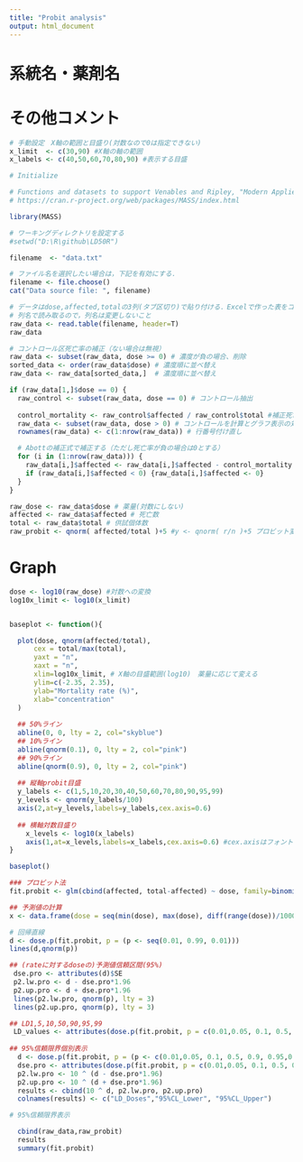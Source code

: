 ```yaml
---
title: "Probit analysis"
output: html_document
---
```

<!-- 
レポートに何か表示させるには，白い背景のところに#(半角空ける)の後に続けて書く
改行する時は1行空行を作る（下記参照）
-->

# 系統名・薬剤名

# その他コメント

```r
# 手動設定　X軸の範囲と目盛り(対数なので0は指定できない)
x_limit  <- c(30,90) #X軸の軸の範囲
x_labels <- c(40,50,60,70,80,90) #表示する目盛

```



```r
# Initialize

# Functions and datasets to support Venables and Ripley, "Modern Applied Statistics with S" (4th edition, 2002).
# https://cran.r-project.org/web/packages/MASS/index.html

library(MASS)

# ワーキングディレクトリを設定する
#setwd("D:\R\github\LD50R")

```


```r


filename  <- "data.txt"

# ファイル名を選択したい場合は，下記を有効にする．
filename <- file.choose()
cat("Data source file: ", filename)

# データはdose,affected,totalの3列(タブ区切り)で貼り付ける．Excelで作った表をコピペでも可能
# 列名で読み取るので，列名は変更しないこと
raw_data <- read.table(filename, header=T)
raw_data

# コントロール区死亡率の補正（ない場合は無視）
raw_data <- subset(raw_data, dose >= 0) # 濃度が負の場合、削除
sorted_data <- order(raw_data$dose) # 濃度順に並べ替え
raw_data <- raw_data[sorted_data,]  # 濃度順に並べ替え

if (raw_data[1,]$dose == 0) {
  raw_control <- subset(raw_data, dose == 0) # コントロール抽出
  
  control_mortality <- raw_control$affected / raw_control$total #補正死亡率計算
  raw_data <- subset(raw_data, dose > 0) # コントロールを計算とグラフ表示の対象から除外
  rownames(raw_data) <- c(1:nrow(raw_data)) # 行番号付け直し

  # Abottの補正式で補正する（ただし死亡率が負の場合は0とする）
  for (i in (1:nrow(raw_data))) {
    raw_data[i,]$affected <- raw_data[i,]$affected - control_mortality * raw_data[1,]$total
    if (raw_data[i,]$affected < 0) {raw_data[i,]$affected <- 0}
  }
}

raw_dose <- raw_data$dose # 薬量(対数にしない)
affected <- raw_data$affected # 死亡数
total <- raw_data$total # 供試個体数
raw_probit <- qnorm( affected/total )+5 #y <- qnorm( r/n )+5 プロビット変換

```


# Graph
```r

dose <- log10(raw_dose) #対数への変換
log10x_limit <- log10(x_limit)


baseplot <- function(){

  plot(dose, qnorm(affected/total),
      cex = total/max(total),
      yaxt = "n",
      xaxt = "n",
      xlim=log10x_limit, # X軸の目盛範囲(log10)　薬量に応じて変える
      ylim=c(-2.35, 2.35),
      ylab="Mortality rate (%)",
      xlab="concentration"
  )  
    
  ## 50%ライン
  abline(0, 0, lty = 2, col="skyblue")
  ## 10%ライン
  abline(qnorm(0.1), 0, lty = 2, col="pink") 
  ## 90%ライン
  abline(qnorm(0.9), 0, lty = 2, col="pink")
  
  ## 縦軸probit目盛
  y_labels <- c(1,5,10,20,30,40,50,60,70,80,90,95,99)
  y_levels <- qnorm(y_labels/100)
  axis(2,at=y_levels,labels=y_labels,cex.axis=0.6)
  
  ## 横軸対数目盛り
    x_levels <- log10(x_labels)
    axis(1,at=x_levels,labels=x_labels,cex.axis=0.6) #cex.axisはフォントの倍率
}

baseplot()

### プロビット法
fit.probit <- glm(cbind(affected, total-affected) ~ dose, family=binomial(probit)) 

## 予測値の計算
x <- data.frame(dose = seq(min(dose), max(dose), diff(range(dose))/1000))

# 回帰直線
d <- dose.p(fit.probit, p = (p <- seq(0.01, 0.99, 0.01)))
lines(d,qnorm(p))

## (rateに対するdoseの)予測値信頼区間(95%)
 dse.pro <- attributes(d)$SE
 p2.lw.pro <- d - dse.pro*1.96
 p2.up.pro <- d + dse.pro*1.96
 lines(p2.lw.pro, qnorm(p), lty = 3)
 lines(p2.up.pro, qnorm(p), lty = 3)
```



```r
 
## LD1,5,10,50,90,95,99
 LD_values <- attributes(dose.p(fit.probit, p = c(0.01,0.05, 0.1, 0.5, 0.9, 0.95,0.99)))$Dose
  
## 95%信頼限界個別表示
  d <- dose.p(fit.probit, p = (p <- c(0.01,0.05, 0.1, 0.5, 0.9, 0.95,0.99)))
  dse.pro <- attributes(dose.p(fit.probit, p = c(0.01,0.05, 0.1, 0.5, 0.9, 0.95,0.99)))$SE
  p2.lw.pro <- 10 ^ (d - dse.pro*1.96)
  p2.up.pro <- 10 ^ (d + dse.pro*1.96)
  results <- cbind(10 ^ d, p2.lw.pro, p2.up.pro)
  colnames(results) <- c("LD_Doses","95%CL_Lower", "95%CL_Upper")

# 95%信頼限界表示  

  cbind(raw_data,raw_probit)
  results
  summary(fit.probit)

```

